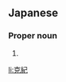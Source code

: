 ==Japanese==
{{ja-kanjitab|かつ|き|yomi=y}}

===Proper noun===
{{ja-pos|proper|かつき}}

# {{given name|male|lang=ja|sort=かつき}}

[[li:克紀]]